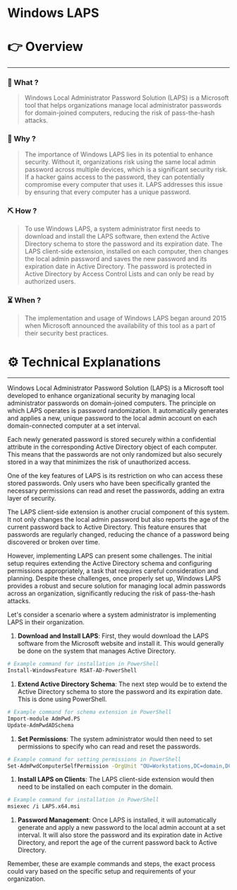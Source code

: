 # Windows LAPS


# 👉 Overview

---

### 👀 What ?

> Windows Local Administrator Password Solution (LAPS) is a Microsoft tool that helps organizations manage local administrator passwords for domain-joined computers, reducing the risk of pass-the-hash attacks.
> 

### 🧐 Why ?

> The importance of Windows LAPS lies in its potential to enhance security. Without it, organizations risk using the same local admin password across multiple devices, which is a significant security risk. If a hacker gains access to the password, they can potentially compromise every computer that uses it. LAPS addresses this issue by ensuring that every computer has a unique password.
> 

### ⛏️ How ?

> To use Windows LAPS, a system administrator first needs to download and install the LAPS software, then extend the Active Directory schema to store the password and its expiration date. The LAPS client-side extension, installed on each computer, then changes the local admin password and saves the new password and its expiration date in Active Directory. The password is protected in Active Directory by Access Control Lists and can only be read by authorized users.
> 

### ⏳ When ?

> The implementation and usage of Windows LAPS began around 2015 when Microsoft announced the availability of this tool as a part of their security best practices.
> 

# ⚙️ Technical Explanations

---

Windows Local Administrator Password Solution (LAPS) is a Microsoft tool developed to enhance organizational security by managing local administrator passwords on domain-joined computers. The principle on which LAPS operates is password randomization. It automatically generates and applies a new, unique password to the local admin account on each domain-connected computer at a set interval.

Each newly generated password is stored securely within a confidential attribute in the corresponding Active Directory object of each computer. This means that the passwords are not only randomized but also securely stored in a way that minimizes the risk of unauthorized access.

One of the key features of LAPS is its restriction on who can access these stored passwords. Only users who have been specifically granted the necessary permissions can read and reset the passwords, adding an extra layer of security.

The LAPS client-side extension is another crucial component of this system. It not only changes the local admin password but also reports the age of the current password back to Active Directory. This feature ensures that passwords are regularly changed, reducing the chance of a password being discovered or broken over time.

However, implementing LAPS can present some challenges. The initial setup requires extending the Active Directory schema and configuring permissions appropriately, a task that requires careful consideration and planning. Despite these challenges, once properly set up, Windows LAPS provides a robust and secure solution for managing local admin passwords across an organization, significantly reducing the risk of pass-the-hash attacks.

Let's consider a scenario where a system administrator is implementing LAPS in their organization.

1. **Download and Install LAPS**: First, they would download the LAPS software from the Microsoft website and install it. This would generally be done on the system that manages Active Directory.

```bash
# Example command for installation in PowerShell
Install-WindowsFeature RSAT-AD-PowerShell

```

1. **Extend Active Directory Schema**: The next step would be to extend the Active Directory schema to store the password and its expiration date. This is done using PowerShell.

```bash
# Example command for schema extension in PowerShell
Import-module AdmPwd.PS
Update-AdmPwdADSchema

```

1. **Set Permissions**: The system administrator would then need to set permissions to specify who can read and reset the passwords.

```bash
# Example command for setting permissions in PowerShell
Set-AdmPwdComputerSelfPermission -OrgUnit "OU=Workstations,DC=domain,DC=com"

```

1. **Install LAPS on Clients**: The LAPS client-side extension would then need to be installed on each computer in the domain.

```bash
# Example command for installation in PowerShell
msiexec /i LAPS.x64.msi

```

1. **Password Management**: Once LAPS is installed, it will automatically generate and apply a new password to the local admin account at a set interval. It will also store the password and its expiration date in Active Directory, and report the age of the current password back to Active Directory.

Remember, these are example commands and steps, the exact process could vary based on the specific setup and requirements of your organization.
